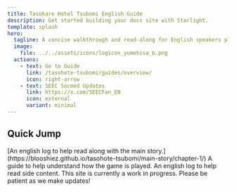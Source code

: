 ```yaml
---
title: Tasokare Hotel Tsubomi English Guide
description: Get started building your docs site with Starlight.
template: splash
hero:
  tagline: A concise walkthrough and read-along for English speakers playing Tasokare Hotel Tsubomi.
  image:
    file: ../../assets/icons/logicon_yumehisa_b.png
  actions:
    - text: Go to Guide
      link: /tasohote-tsubomi/guides/overview/ 
      icon: right-arrow
    - text: SEEC Socmed Updates
      link: https://x.com/SEECFan_EN
      icon: external
      variant: minimal
---
```



## Quick Jump

<CardGrid stagger>
	<Card title="Main Story" icon="open-book">
		[An english log to help read along with the main story.](https://blooshiez.github.io/tasohote-tsubomi/main-story/chapter-1/)
	</Card>
	<Card title="Gameplay Guide" icon="add-document">
		A guide to help understand how the game is played.
	</Card>
	<Card title="Card Stories" icon="open-book">
		An english log to help read side content.
	</Card>
	<Card title="Under construction" icon="star">
		This site is currently a work in progress. Please be patient as we make updates!
	</Card>
</CardGrid>
